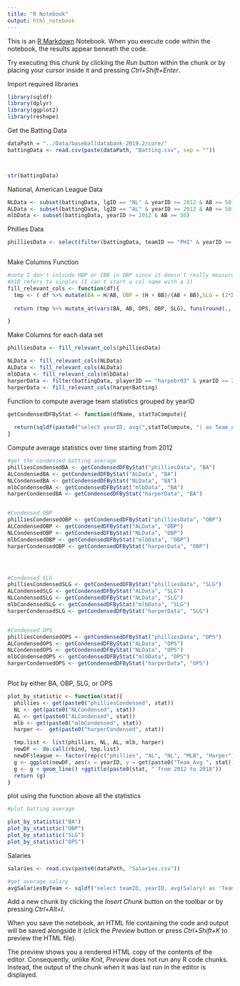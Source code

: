 ```yaml
---
title: "R Notebook"
output: html_notebook
---
```


This is an [R Markdown](http://rmarkdown.rstudio.com) Notebook. When you execute code within the notebook, the results appear beneath the code. 

Try executing this chunk by clicking the *Run* button within the chunk or by placing your cursor inside it and pressing *Ctrl+Shift+Enter*. 



Import required libraries
```r
library(sqldf)
library(dplyr)
library(ggplot2)
library(reshape)

```



Get the Batting Data
```r
dataPath = "../Data/baseballdatabank-2019.2/core/"
battingData <- read.csv(paste(dataPath, "Batting.csv", sep = ""))



str(battingData)
```

National, American League Data
```r
NLData <- subset(battingData, lgID == "NL" & yearID >= 2012 & AB >= 50)
ALData <- subset(battingData, lgID == "AL" & yearID >= 2012 & AB >= 50)
mlbData <- subset(battingData, yearID >= 2012 & AB >= 50)
```


Phillies Data
```r
philliesData <- select(filter(battingData, teamID == "PHI" & yearID >= 2012 & AB >= 50), c("playerID", "yearID", "G", "AB", "R", "H", "X2B", "X3B", "BB","SF", "HR", "RBI"))



```



Make Columns Function
```r

#note I don't inlcude HBP or IBB in OBP since it doesn't really measure the batter's skill
#X1B refers to singles (I can't start a col name with a 1)
fill_relevant_cols <- function(df){
  tmp <- ( df %>% mutate(BA = H/AB, OBP = (H + BB)/(AB + BB),SLG = (2*X2B + 3*X3B + 4*HR + BB + (H - X2B - X3B - HR))/AB, X1B = H - HR - X2B - X3B, OPS = SLG + OBP))
  
  return (tmp %>% mutate_at(vars(BA, AB, OPS, OBP, SLG), funs(round(., 3))))

}
```


Make Columns for each data set
```r
philliesData <- fill_relevant_cols(philliesData)

NLData <- fill_relevant_cols(NLData)
ALData <- fill_relevant_cols(ALData)
mlbData <- fill_relevant_cols(mlbData)
harperData <- filter(battingData, playerID == "harpebr03" & yearID >= 2012)
harperData <- fill_relevant_cols(harperBatting)
```


Function to compute average team statistics grouped by yearID
```r
getCondensedDFByStat <- function(dfName, statToCompute){
  
  return(sqldf(paste0("select yearID, avg(",statToCompute, ") as Team_Avg_", statToCompute, " from ",dfName, " group by yearID")))
}
```


Compute average statistics over time starting from 2012
```r

#get the condensed batting average
philliesCondensedBA <- getCondensedDFByStat("philliesData", "BA")
ALCondensedBA <- getCondensedDFByStat("ALData", "BA")
NLCondensedBA <- getCondensedDFByStat("NLData", "BA")
mlbCondensedBA <- getCondensedDFByStat("mlbData", "BA")
harperCondensedBA <- getCondensedDFByStat("harperData", "BA")


#Condensed OBP
philliesCondensedOBP <- getCondensedDFByStat("philliesData", "OBP")
ALCondensedOBP <- getCondensedDFByStat("ALData", "OBP")
NLCondensedOBP <- getCondensedDFByStat("NLData", "OBP")
mlbCondensedOBP <- getCondensedDFByStat("mlbData", "OBP")
harperCondensedOBP <- getCondensedDFByStat("harperData", "OBP")




#Condensed SLG
philliesCondensedSLG <- getCondensedDFByStat("philliesData", "SLG")
ALCondensedSLG <- getCondensedDFByStat("ALData", "SLG")
NLCondensedSLG <- getCondensedDFByStat("NLData", "SLG")
mlbCondensedSLG <- getCondensedDFByStat("mlbData", "SLG")
harperCondensedSLG <- getCondensedDFByStat("harperData", "SLG")


#Condensed OPS
philliesCondensedOPS <- getCondensedDFByStat("philliesData", "OPS")
ALCondensedOPS <- getCondensedDFByStat("ALData", "OPS")
NLCondensedOPS <- getCondensedDFByStat("NLData", "OPS")
mlbCondensedOPS <- getCondensedDFByStat("mlbData", "OPS")
harperCondensedOPS <- getCondensedDFByStat("harperData", "OPS")



```


Plot by either BA, OBP, SLG, or OPS
```r
plot_by_statistic <- function(stat){
  phillies <- get(paste0("philliesCondensed", stat))
  NL <- get(paste0("NLCondensed", stat))
  AL <- get(paste0("ALCondensed", stat))
  mlb <- get(paste0("mlbCondensed", stat))
  harper <-  get(paste0("harperCondensed", stat))

  tmp.list <- list(phillies, NL, AL, mlb, harper)
  newDF <- do.call(rbind, tmp.list)
  newDF$league <- factor(rep(c("phillies", "AL", "NL", "MLB", "Harper"), each = sapply(tmp.list, nrow)))
  g <- ggplot(newDF, aes(x = yearID, y = get(paste0("Team_Avg_", stat)), color = league)) + xlab("Year") + ylab(paste(stat))
  g <- g + geom_line() +ggtitle(paste0(stat, " from 2012 to 2018")) 
  return (g)
}
```


plot using the function above all the statistics 
```r

#plot batting average

plot_by_statistic("BA")
plot_by_statistic("OBP")
plot_by_statistic("SLG")
plot_by_statistic("OPS")

```


Salaries
```r
salaries <- read.csv(paste0(dataPath, "Salaries.csv"))

#get average salary
avgSalariesByTeam <- sqldf("select teamID, yearID, avg(Salary) as 'Team_Avg_Sal' from salaries where yearID >= 2012 group by teamID")
```



Add a new chunk by clicking the *Insert Chunk* button on the toolbar or by pressing *Ctrl+Alt+I*.

When you save the notebook, an HTML file containing the code and output will be saved alongside it (click the *Preview* button or press *Ctrl+Shift+K* to preview the HTML file).

The preview shows you a rendered HTML copy of the contents of the editor. Consequently, unlike *Knit*, *Preview* does not run any R code chunks. Instead, the output of the chunk when it was last run in the editor is displayed.
